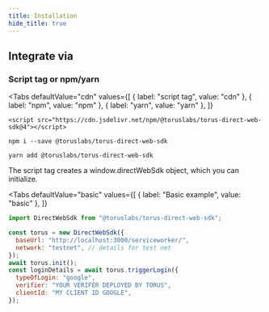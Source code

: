 ```yaml
---
title: Installation
hide_title: true
---
```



## Integrate via

### Script tag or npm/yarn

<Tabs
  defaultValue="cdn"
  values={[
    { label: "script tag", value: "cdn" },
    { label: "npm", value: "npm" },
    { label: "yarn", value: "yarn" },
  ]}
>

<TabItem value="cdn">

```shell
<script src="https://cdn.jsdelivr.net/npm/@toruslabs/torus-direct-web-sdk@4"></script>
```

</TabItem>

<TabItem value="npm">

```shell
npm i --save @toruslabs/torus-direct-web-sdk
```

</TabItem>

<TabItem value="yarn">

```shell
yarn add @toruslabs/torus-direct-web-sdk
```

</TabItem>

</Tabs>

The script tag creates a window.directWebSdk object, which you can initialize.

<Tabs
  defaultValue="basic"
  values={[
    { label: "Basic example", value: "basic" },
  ]}
>

<TabItem value="basic">

```js
import DirectWebSdk from "@toruslabs/torus-direct-web-sdk";

const torus = new DirectWebSdk({
  baseUrl: "http://localhost:3000/serviceworker/",
  network: "testnet", // details for test net
});
await torus.init();
const loginDetails = await torus.triggerLogin({
  typeOfLogin: "google",
  verifier: "YOUR VERIFER DEPLOYED BY TORUS",
  clientId: "MY CLIENT ID GOOGLE",
});
```

</TabItem>

</Tabs>
